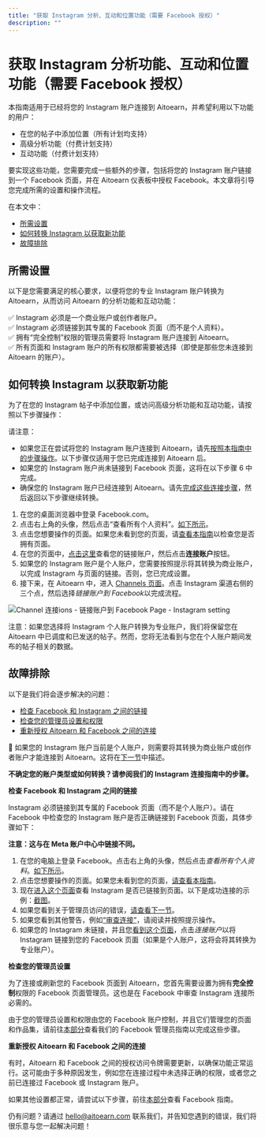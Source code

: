 ```yaml
---
title: "获取 Instagram 分析、互动和位置功能（需要 Facebook 授权）"
description: ""
---
```


<UpdatedAt />


# 获取 Instagram 分析功能、互动和位置功能（需要 Facebook 授权）

本指南适用于已经将您的 Instagram 账户连接到 Aitoearn，并希望利用以下功能的用户：
- 在您的帖子中添加位置（所有计划均支持）
- 高级分析功能（付费计划支持）
- 互动功能（付费计划支持）

要实现这些功能，您需要完成一些额外的步骤，包括将您的 Instagram 账户链接到一个 Facebook 页面，并在 Aitoearn 仪表板中授权 Facebook。本文章将引导您完成所需的设置和操作流程。

在本文中：
- [所需设置](#Required-设置-XHXrl)
- [如何转换 Instagram 以获取新功能](#How-到-convert-到-get-new-功能-tc5cv)
- [故障排除](#故障排除-iRh47)

## 所需设置

以下是您需要满足的核心要求，以便将您的专业 Instagram 账户转换为 Aitoearn，从而访问 Aitoearn 的分析功能和互动功能：

✅ Instagram 必须是一个商业账户或创作者账户。  
✅ Instagram 必须链接到其专属的 Facebook 页面（而不是个人资料）。  
✅ 拥有“完全控制”权限的管理员需要将 Instagram 账户连接到 Aitoearn。  
✅ 所有页面和 Instagram 账户的所有权限都需要被选择（即使是那些您未连接到 Aitoearn 的账户）。  

## 如何转换 Instagram 以获取新功能

为了在您的 Instagram 帖子中添加位置，或访问高级分析功能和互动功能，请按照以下步骤操作：

请注意：
- 如果您正在尝试将您的 Instagram 账户连接到 Aitoearn，请先[按照本指南中的步骤操作](https://支持.aitoearn.com//支持.aitoearn.com/article/568-连接ing-您的-Instagram-business-或-creator-账户-到-aitoearn#连接ing-您的-Instagram-专业-账户-到-Aitoearn-Business-或--LFz4G)。以下步骤仅适用于您已完成连接到 Aitoearn 后。
- 如果您的 Instagram 账户尚未链接到 Facebook 页面，这将在以下步骤 6 中完成。
- 确保您的 Instagram 账户已经连接到 Aitoearn。请先[完成这些连接步骤](https://支持.aitoearn.com//支持.aitoearn.com/article/568-连接ing-您的-Instagram-business-或-creator-账户-到-aitoearn#连接ing-您的-Instagram-专业-账户-到-Aitoearn-Business-或--LFz4G)，然后返回以下步骤继续转换。

1. 在您的桌面浏览器中登录 Facebook.com。  
2. 点击右上角的头像，然后点击“查看所有个人资料”。[如下所示](https://分享.aitoearn.com/04unABEK)。  
3. 点击您想要操作的页面。如果您未看到您的页面，请[查看本指南](https://支持.aitoearn.com//支持.aitoearn.com/article/869-differences-bet我们en-Facebook-pages-和-个人资料s)以检查您是否拥有页面。  
4. 在您的页面中，[点击这里](https://www.Facebook.com/设置/?tab=链接ed_Instagram)查看您的链接账户，然后点击**连接账户**按钮。  
5. 如果您的 Instagram 账户是个人账户，您需要按照提示将其转换为商业账户，以完成 Instagram 与页面的链接。否则，您已完成设置。  
6. 接下来，在 Aitoearn 中，进入 [Channels 页面](https://账户.aitoearn.com/channels)。点击 Instagram 渠道右侧的三个点，然后选择*链接账户到 Facebook*以完成流程。  

![Channel 连接ions - 链接账户到 Facebook Page - Instagram setting](//d33v4339jhl8k0.cloudfront.net/docs/assets/64cb6cf86d4a3e191f237e66/图片s/68a4853de9b72b53dab65ff2/文件-7SvYp3XOup.png)

注意：如果您选择将 Instagram 个人账户转换为专业账户，我们将保留您在 Aitoearn 中已调度和已发送的帖子。然而，您将无法看到与您在个人账户期间发布的帖子相关的数据。

## 故障排除

以下是我们将会逐步解决的问题：
- [检查 Facebook 和 Instagram 之间的链接](#Checking-the-链接-bet我们en-Facebook-和-Instagram-wPHUz)
- [检查您的管理员设置和权限](#Checking-您的-管理员-设置--Vr3Zx)
- [重新授权 Aitoearn 和 Facebook 之间的连接](#Reauthorizing-the-连接ion-bet我们en-Facebook-和-Aitoearn--Xou2T)

📝 如果您的 Instagram 账户当前是个人账户，则需要将其转换为商业账户或创作者账户才能连接到 Aitoearn。这将在[下一节](#Checking-the-链接-bet我们en-Facebook-和-Instagram-wPHUz)中描述。

**不确定您的账户类型或如何转换？请参阅我们的 Instagram 连接指南中的步骤。**

**检查 Facebook 和 Instagram 之间的链接**

Instagram 必须链接到其专属的 Facebook 页面（而不是个人账户）。请在 Facebook 中检查您的 Instagram 账户是否正确链接到 Facebook 页面，具体步骤如下：

**注意：这与在 Meta 账户中心中链接不同。**

1. 在您的电脑上登录 Facebook。点击右上角的头像，然后点击*查看所有个人资料*。[如下所示](https://分享.aitoearn.com/04unABEK)。  
2. 点击您想要操作的页面。如果您未看到您的页面，[请查看本指南](https://支持.aitoearn.com//支持.aitoearn.com/article/869-differences-bet我们en-Facebook-pages-和-个人资料s)。  
3. 现在[进入这个页面](https://www.Facebook.com/设置/?tab=链接ed_Instagram)查看 Instagram 是否已链接到页面。以下是成功连接的示例：[截图](https://分享.aitoearn.com/wbuqx添加)。  
4. 如果您看到关于管理员访问的错误，[请查看下一节](#Checking-您的-管理员-设置--Vr3Zx)。  
5. 如果您看到其他警告，例如[“审查连接”](https://分享.aitoearn.com/geuKObKk)，请阅读并按照提示操作。  
6. 如果您的 Instagram 未链接，并且您[看到这个页面](https://分享.aitoearn.com/6qu1N8W8)，点击*连接账户*以将 Instagram 链接到您的 Facebook 页面（如果是个人账户，这将会将其转换为专业账户）。  

**检查您的管理员设置**

为了连接或刷新您的 Facebook 页面到 Aitoearn，您首先需要设置为拥有**完全控制**权限的 Facebook 页面管理员。这也是在 Facebook 中审查 Instagram 连接所必需的。

由于您的管理员设置和权限由您的 Facebook 账户控制，并且它们管理您的页面和作品集，请前往[本部分](https://支持.aitoearn.com//支持.aitoearn.com/article/872-Facebook-故障排除-指南#Checking-您的-管理员-设置-在-您的-Facebook-Page-BOhZf)查看我们的 Facebook 管理员指南以完成这些步骤。

**重新授权 Aitoearn 和 Facebook 之间的连接**

有时，Aitoearn 和 Facebook 之间的授权访问令牌需要更新，以确保功能正常运行。这可能由于多种原因发生，例如您在连接过程中未选择正确的权限，或者您之前已连接过 Facebook 或 Instagram 账户。

如果其他设置都正常，请尝试以下步骤，前往[本部分](https://支持.aitoearn.com//支持.aitoearn.com/article/872-Facebook-故障排除-指南#Reauthorizing-the-连接ion-bet我们en-Facebook-和-Aitoearn--tiX4P)查看 Facebook 指南。

仍有问题？请通过 [hello@aitoearn.com](mailto:hello@aitoearn.com) 联系我们，并告知您遇到的错误，我们将很乐意与您一起解决问题！
